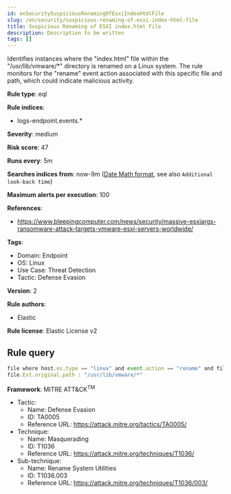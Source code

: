 ```yaml
---
id: enSecuritySuspiciousRenamingOfEsxiIndexHtmlFile
slug: /en/security/suspicious-renaming-of-esxi-index-html-file
title: Suspicious Renaming of ESXI index.html File
description: Description to be written
tags: []
---
```


<div id="suspicious-renaming-of-esxi-index-html-file"></div>

Identifies instances where the "index.html" file within the "/usr/lib/vmware/*" directory is renamed on a Linux system. The rule monitors for the "rename" event action associated with this specific file and path, which could indicate malicious activity.

**Rule type**: eql

**Rule indices**: 

* logs-endpoint.events.*

**Severity**: medium

**Risk score**: 47

**Runs every**: 5m

**Searches indices from**: now-9m ([Date Math format](((ref))/common-options.html#date-math), see also <DocLink id="enSecurityRulesUiCreate" section="set-the-rules-schedule">`Additional look-back time`</DocLink>)

**Maximum alerts per execution**: 100

**References**: 

* https://www.bleepingcomputer.com/news/security/massive-esxiargs-ransomware-attack-targets-vmware-esxi-servers-worldwide/

**Tags**: 

* Domain: Endpoint
* OS: Linux
* Use Case: Threat Detection
* Tactic: Defense Evasion

**Version**: 2

**Rule authors**: 

* Elastic

**Rule license**: Elastic License v2

## Rule query

```js
file where host.os.type == "linux" and event.action == "rename" and file.name : "index.html" and
file.Ext.original.path : "/usr/lib/vmware/*"

```

**Framework**: MITRE ATT&CK<sup>TM</sup>

* Tactic:
    * Name: Defense Evasion
    * ID: TA0005
    * Reference URL: https://attack.mitre.org/tactics/TA0005/
* Technique:
    * Name: Masquerading
    * ID: T1036
    * Reference URL: https://attack.mitre.org/techniques/T1036/
* Sub-technique:
    * Name: Rename System Utilities
    * ID: T1036.003
    * Reference URL: https://attack.mitre.org/techniques/T1036/003/

